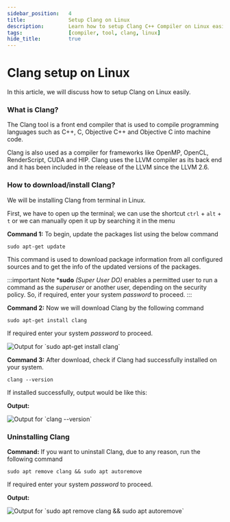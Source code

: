 ```yaml
---
sidebar_position:	4
title:				Setup Clang on Linux
description:		Learn how to setup Clang C++ Compiler on Linux easily.
tags:				[compiler, tool, clang, linux]
hide_title:			true
---
```



# Clang setup on Linux

In this article, we will discuss how to setup Clang on Linux easily.

### What is Clang?

The Clang tool is a front end compiler that is used to compile programming languages
such as C++, C, Objective C++ and Objective C into machine code.

Clang is also used as a compiler for frameworks like OpenMP, OpenCL, RenderScript,
CUDA and HIP. Clang uses the LLVM compiler as its back end and it has been included
in the release of the LLVM since the LLVM 2.6.

### How to download/install Clang?

We will be installing Clang from terminal in Linux.

First, we have to open up the terminal; we can use the shortcut
`ctrl` + `alt` + `t` or we can manually open it up by searching it in
the menu

**Command 1:** To begin, update the packages list using the below command
```
sudo apt-get update
```
This command is used to download package information from all configured
sources and to get the info of the updated versions of the packages.

:::important Note
***sudo** *(Super User DO)* enables a permitted user to run a command as
the *superuser* or another user, depending on the security policy. So,
if required, enter your system *password* to proceed.
:::

**Command 2:** Now we will download Clang by the following command
```
sudo apt-get install clang
```
If required enter your system *password* to proceed.

<Image center
       alt="Output for `sudo apt-get install clang`"
       src="/static/img/tutorials/tools/clang-install.jpg"
       />
       
**Command 3:** After download, check if Clang had successfully installed on your system.
```
clang --version
```
If installed successfully, output would be like this:

**Output:**

<Image center
       alt="Output for `clang --version`"
       src="/static/img/tutorials/tools/clang-version-output.jpg"
       />
       
### Uninstalling Clang

**Command:** If you want to uninstall Clang, due to any reason, run the following command
```
sudo apt remove clang && sudo apt autoremove
```
If required enter your system *password* to proceed.

**Output:**

<Image center
       alt="Output for `sudo apt remove clang && sudo apt autoremove`"
       src="/static/img/tutorials/tools/clang-remove-output.jpg"
       />
